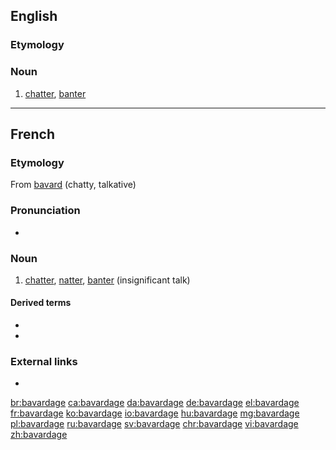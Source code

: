 ==English==

===Etymology===
{{etyl|fr|en}}

===Noun===
{{en-noun|-}}

# [[chatter]], [[banter]]

----

==French==

===Etymology===
From [[bavard]] (chatty, talkative)

===Pronunciation===
* {{audio|Fr-bavardage.ogg|Audio|lang=fr}}

===Noun===
{{fr-noun|m}}

# [[chatter]], [[natter]], [[banter]] (insignificant talk)

====Derived terms====
* {{l|fr|bavarder}}
* {{l|fr|bavardeur}}

===External links===
* {{R:TLFi}}

[[br:bavardage]]
[[ca:bavardage]]
[[da:bavardage]]
[[de:bavardage]]
[[el:bavardage]]
[[fr:bavardage]]
[[ko:bavardage]]
[[io:bavardage]]
[[hu:bavardage]]
[[mg:bavardage]]
[[pl:bavardage]]
[[ru:bavardage]]
[[sv:bavardage]]
[[chr:bavardage]]
[[vi:bavardage]]
[[zh:bavardage]]